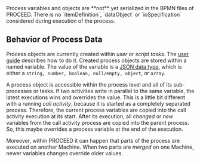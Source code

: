 
<Callout type="info">
  Process variables and objects are **not** yet serialized in the BPMN files of
  PROCEED. There is no `itemDefinition`, `dataObject` or `ioSpecification`
  considered during execution of the process.
</Callout>

## Behavior of Process Data

Process objects are currently created within _user_ or _script tasks_. The [user
guide](/user-guide/modelling/process-data) describes how to do it. Created process
objects are stored within a named variable. The value of the variable is a [JSON
data
type](https://www.ecma-international.org/publications/files/ECMA-ST/ECMA-404.pdf),
which is either a `string, number, boolean, null/empty, object`, or `array`.

A process object is accessible within the process level and all of its
sub-processes or tasks. If two activities write in parallel to the same
variable, the latest executions wins and overrides the value. This is a little
bit different with a running _call activity_, because it is started as a
completely separated process. Therefore, the current process variables are
copied into the call activity execution at its start. After its execution, all
_changed_ or _new_ variables from the call activity process are copied into the
parent process. So, this maybe overrides a process variable at the end of the
execution.

Moreover, within PROCEED it can happen that parts of the process are executed on
another Machine. When two parts are _merged_ on one Machine, newer variables
changes override older values.
